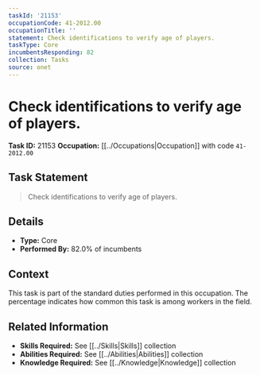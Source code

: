 ```yaml
---
taskId: '21153'
occupationCode: 41-2012.00
occupationTitle: ''
statement: Check identifications to verify age of players.
taskType: Core
incumbentsResponding: 82
collection: Tasks
source: onet
---
```

# Check identifications to verify age of players.

**Task ID:** 21153
**Occupation:** [[../Occupations|Occupation]] with code `41-2012.00`

## Task Statement

> Check identifications to verify age of players.

## Details

- **Type:** Core
- **Performed By:** 82.0% of incumbents

## Context

This task is part of the standard duties performed in this occupation. The percentage indicates how common this task is among workers in the field.

## Related Information

- **Skills Required:** See [[../Skills|Skills]] collection
- **Abilities Required:** See [[../Abilities|Abilities]] collection
- **Knowledge Required:** See [[../Knowledge|Knowledge]] collection
